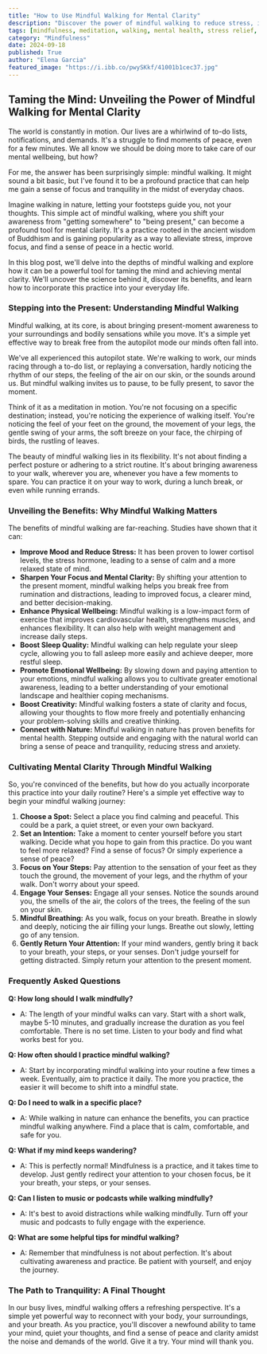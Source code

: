```yaml
---
title: "How to Use Mindful Walking for Mental Clarity"
description: "Discover the power of mindful walking to reduce stress, improve focus, and cultivate mental clarity. This guide explores the science behind this practice, its benefits, and practical tips for incorporating it into your daily routine."
tags: [mindfulness, meditation, walking, mental health, stress relief, focus, clarity, wellbeing, anxiety, relaxation, nature, breathing, present moment, awareness, self-care, exercise, physical health, sleep, emotions, creativity]
category: "Mindfulness"
date: 2024-09-18
published: True
author: "Elena Garcia"
featured_image: "https://i.ibb.co/pwySKkf/41001b1cec37.jpg"
---
```


## Taming the Mind: Unveiling the Power of Mindful Walking for Mental Clarity

The world is constantly in motion. Our lives are a whirlwind of to-do lists, notifications, and demands. It's a struggle to find moments of peace, even for a few minutes. We all know we should be doing more to take care of our mental wellbeing, but how?  

For me, the answer has been surprisingly simple: mindful walking. It might sound a bit basic, but I've found it to be a profound practice that can help me gain a sense of focus and tranquility in the midst of everyday chaos. 

Imagine walking in nature, letting your footsteps guide you, not your thoughts. This simple act of mindful walking, where you shift your awareness from "getting somewhere" to "being present," can become a profound tool for mental clarity. It's a practice rooted in the ancient wisdom of Buddhism and is gaining popularity as a way to alleviate stress, improve focus, and find a sense of peace in a hectic world. 

In this blog post, we'll delve into the depths of mindful walking and explore how it can be a powerful tool for taming the mind and achieving mental clarity. We'll uncover the science behind it, discover its benefits, and learn how to incorporate this practice into your everyday life. 

### Stepping into the Present:  Understanding Mindful Walking

Mindful walking, at its core, is about bringing present-moment awareness to your surroundings and bodily sensations while you move. It's a simple yet effective way to break free from the autopilot mode our minds often fall into. 

We've all experienced this autopilot state. We're walking to work, our minds racing through a to-do list, or replaying a conversation, hardly noticing the rhythm of our steps, the feeling of the air on our skin, or the sounds around us. But mindful walking invites us to pause, to be fully present, to savor the moment. 

Think of it as a meditation in motion.  You're not focusing on a specific destination; instead, you're noticing the experience of walking itself.  You're noticing the feel of your feet on the ground, the movement of your legs, the gentle swing of your arms, the soft breeze on your face, the chirping of birds, the rustling of leaves. 

The beauty of mindful walking lies in its flexibility. It's not about finding a perfect posture or adhering to a strict routine. It's about bringing awareness to your walk, wherever you are, whenever you have a few moments to spare. You can practice it on your way to work, during a lunch break, or even while running errands.

### Unveiling the Benefits: Why Mindful Walking Matters

The benefits of mindful walking are far-reaching.  Studies have shown that it can:

* **Improve Mood and Reduce Stress:** It has been proven to lower cortisol levels, the stress hormone,  leading to a sense of calm and a more relaxed state of mind.
* **Sharpen Your Focus and Mental Clarity:**  By shifting your attention to the present moment, mindful walking helps you break free from rumination and distractions, leading to improved focus, a clearer mind, and better decision-making. 
* **Enhance Physical Wellbeing:**  Mindful walking is a low-impact form of exercise that improves cardiovascular health, strengthens muscles, and enhances flexibility. It can also help with weight management and increase daily steps.
* **Boost Sleep Quality:**  Mindful walking can help regulate your sleep cycle, allowing you to fall asleep more easily and achieve deeper, more restful sleep.
* **Promote Emotional Wellbeing:**  By slowing down and paying attention to your emotions, mindful walking allows you to cultivate greater emotional awareness, leading to a better understanding of your emotional landscape and healthier coping mechanisms. 
* **Boost Creativity:**  Mindful walking fosters a state of clarity and focus, allowing your thoughts to flow more freely and potentially enhancing your problem-solving skills and creative thinking. 
* **Connect with Nature:**  Mindful walking in nature has proven benefits for mental health.  Stepping outside and engaging with the natural world can bring a sense of peace and tranquility, reducing stress and anxiety. 

### Cultivating Mental Clarity Through Mindful Walking

So, you're convinced of the benefits, but how do you actually incorporate this practice into your daily routine? Here's a simple yet effective way to begin your mindful walking journey:

1. **Choose a Spot:** Select a place you find calming and peaceful.  This could be a park, a quiet street, or even your own backyard.  
2. **Set an Intention:** Take a moment to center yourself before you start walking. Decide what you hope to gain from this practice. Do you want to feel more relaxed?  Find a sense of focus? Or simply experience a sense of peace?  
3. **Focus on Your Steps:** Pay attention to the sensation of your feet as they touch the ground, the movement of your legs, and the rhythm of your walk.  Don't worry about your speed.  
4. **Engage Your Senses:**  Engage all your senses. Notice the sounds around you, the smells of the air, the colors of the trees, the feeling of the sun on your skin.
5. **Mindful Breathing:**  As you walk, focus on your breath. Breathe in slowly and deeply, noticing the air filling your lungs. Breathe out slowly, letting go of any tension.
6. **Gently Return Your Attention:** If your mind wanders, gently bring it back to your breath, your steps, or your senses. Don't judge yourself for getting distracted.  Simply return your attention to the present moment.

### Frequently Asked Questions

**Q: How long should I walk mindfully?**

* A: The length of your mindful walks can vary. Start with a short walk, maybe 5-10 minutes, and gradually increase the duration as you feel comfortable.  There is no set time.  Listen to your body and find what works best for you.  

**Q: How often should I practice mindful walking?**

* A:  Start by incorporating mindful walking into your routine a few times a week.  Eventually, aim to practice it daily.  The more you practice, the easier it will become to shift into a mindful state.

**Q: Do I need to walk in a specific place?**

* A:  While walking in nature can enhance the benefits, you can practice mindful walking anywhere. Find a place that is calm, comfortable, and safe for you.

**Q:  What if my mind keeps wandering?**

* A:  This is perfectly normal!  Mindfulness is a practice, and it takes time to develop.  Just gently redirect your attention to your chosen focus, be it your breath, your steps, or your senses.

**Q:  Can I listen to music or podcasts while walking mindfully?**

* A:  It's best to avoid distractions while walking mindfully.  Turn off your music and podcasts to fully engage with the experience.

**Q:  What are some helpful tips for mindful walking?**

* A:  Remember that mindfulness is not about perfection.  It's about cultivating awareness and practice. Be patient with yourself, and enjoy the journey.

### The Path to Tranquility:  A Final Thought

In our busy lives, mindful walking offers a refreshing perspective.  It's a simple yet powerful way to reconnect with your body, your surroundings, and your breath. As you practice, you'll discover a newfound ability to tame your mind, quiet your thoughts, and find a sense of peace and clarity amidst the noise and demands of the world.  Give it a try.  Your mind will thank you. 
